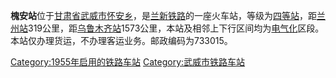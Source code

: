 {{Distinguish|淮安站|怀安站}}
{{Infobox China railway station 
 |车站名称=槐安站
 |车站位置=[[甘肃省|甘肃省]][[武威市|武威市]][[怀安乡|怀安乡]]
 |归属=[[兰州铁路局|兰州铁路局]] 
 |线路=[[兰新铁路|兰新铁路]] 
 |车站等级=[[四等站_(中国)|四等站]] 
}}
'''槐安站'''位于[[甘肃省|甘肃省]][[武威市|武威市]][[怀安乡|怀安乡]]，是[[兰新铁路|兰新铁路]]的一座火车站，等级为[[四等站_(中国)|四等站]]，距[[兰州站|兰州站]]319公里，距[[乌鲁木齐站|乌鲁木齐站]]1573公里，本站及相邻上下行区间均为[[电气化|电气化]]区段。本站仅办理货运，不办理客运业务。邮政编码为733015。

{{Start rail box|[[中国铁路|中国铁路]]}} 
{{s-inop|[[北河站|北河]]}} 
{{s-line|[[兰新铁路|兰新铁路]]}} 
{{s-inop|[[截河坝站|截河坝]]}} 
{{End box}} 
 
{{兰新铁路}} 
[[Category:1955年启用的铁路车站|Category:1955年启用的铁路车站]] 
[[Category:武威市铁路车站|Category:武威市铁路车站]]
